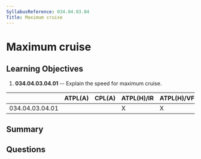 ```yaml
---
SyllabusReference: 034.04.03.04
Title: Maximum cruise
---
```


# Maximum cruise

## Learning Objectives

1.  **034.04.03.04.01** -- Explain the speed for maximum cruise.

|                 | ATPL(A) | CPL(A) | ATPL(H)/IR | ATPL(H)/VFR | CPL(H) | IR | CBIR(A) |
| --------------- | ------- | ------ | ---------- | ----------- | ------ | -- | ------- |
| 034.04.03.04.01 |         |        | X          | X           |        |    |         |

## Summary

## Questions
